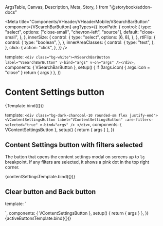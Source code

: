   ArgsTable,
  Canvas,
  Description,
  Meta,
  Story,
} from "@storybook/addon-docs"

<Meta
  title="Components/VHeader/VHeaderMobile/VSearchBarButton"
  component={VSearchBarButton}
  argTypes={{
    iconPath: {
      control: {
        type: "select",
        options: ["close-small", "chevron-left", "source"],
        default: "close-small",
      },
    },
    innerSize: {
      control: {
        type: "select",
        options: [6, 8],
      },
    },
    rtlFlip: {
      control: {
        type: "boolean",
      },
    },
    innerAreaClasses: {
      control: {
        type: "text",
      },
    },
    click: {
      action: "click",
    },
  }}
/>

  template: `<div class="bg-white"><VSearchBarButton label="VSearchBarButton" v-bind="args" v-on="args" /></div>`,
  components: { VSearchBarButton },
  setup() {
    if (!args.icon) {
      args.icon = "close"
    }
    return { args }
  },
})

# Content Settings button

<Description of={VSearchBarButton} />

<ArgsTable of={VSearchBarButton} />

<Canvas>
  <Story name="Default">{Template.bind({})}</Story>
</Canvas>

  template: `
    <div class="bg-dark-charcoal-10 rounded-sm flex justify-end">
    <VContentSettingsButton label="VContentSettingsButton" :are-filters-selected="true" v-bind="args" />
    </div>
  `,
  components: { VContentSettingsButton },
  setup() {
    return { args }
  },
})

## Content Settings button with filters selected

The button that opens the content settings modal on screens up to `lg`
breakpoint. If any filters are selected, it shows a pink dot in the top right
corner.

<Canvas>
  <Story name="Content Settings Button with filters selected">
    {contentSettingsTemplate.bind({})}
  </Story>
</Canvas>

## Clear button and Back button

  template: `<div class="wrapper rounded-sm bg-white flex justify-between ring ring-pink">
  <VSearchBarButton
    icon="chevron-left"
    :inner-size="8"
    :label="$t('header.back-button')"
    inner-area-classes="hover:bg-dark-charcoal hover:text-white"
    :rtl-flip="true"
  />
  <VSearchBarButton
    icon="close-small"
    :label="$t('browse-page.search-form.clear')"
    inner-area-classes="bg-white hover:bg-dark-charcoal-10"
  />
</div>`,
  components: { VContentSettingsButton },
  setup() {
    return { args }
  },
})

<Canvas>
  <Story name="Clear and Back Buttons">{activeButtonsTemplate.bind({})}</Story>
</Canvas>

